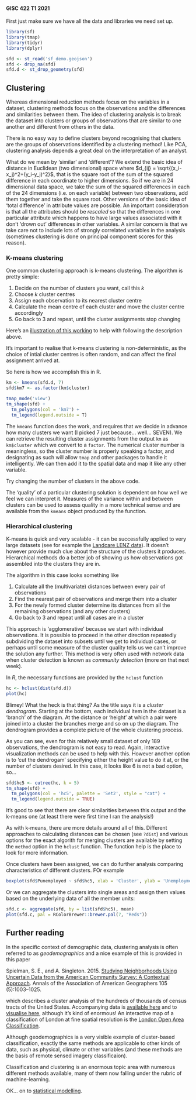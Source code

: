 #### GISC 422 T1 2021
First just make sure we have all the data and libraries we need set up.
```r
library(sf)
library(tmap)
library(tidyr)
library(dplyr)

sfd <- st_read('sf_demo.geojson')
sfd <- drop_na(sfd)
sfd.d <- st_drop_geometry(sfd)
```
## Clustering
Whereas dimensional reduction methods focus on the variables in a dataset, clustering methods focus on the observations and the differences and similarities between them. The idea of clustering analysis is to break the dataset into clusters or groups of observations that are similar to one another and different from others in the data.

There is no easy way to define clusters beyond recognising that clusters are the groups of observations identified by a clustering method! Like PCA, clustering analysis depends a great deal on the interpretation of an analyst.

What do we mean by 'similar' and 'different'? We extend the basic idea of distance in Euclidean (two dimensional) space where $d_{ij} = \sqrt{(x_i-x_j)^2+(y_i-y_j)^2}$, that is the square root of the sum of the squared difference in each coordinate to higher dimensions. So if we are in 24 dimensional data space, we take the sum of the squared differences in each of the 24 dimensions (i.e. on each variable) between two observations, add them together and take the square root. Other versions of the basic idea of 'total difference' in attribute values are possible. An important consideration is that all the attributes should be *rescaled* so that the differences in one particular attribute which happens to have large values associated with it don't 'drown out' differences in other variables. A similar concern is that we take care not to include lots of strongly correlated variables in the analysis (sometimes clustering is done on principal component scores for this reason).

### K-means clustering
One common clustering approach is k-means clustering. The algorithm is pretty simple:

1. Decide on the number of clusters you want, call this *k*
2. Choose *k* cluster centres
3. Assign each observation to its nearest cluster centre
4. Calculate the mean centre of each cluster and move the cluster centre accordingly
5. Go back to 3 and repeat, until the cluster assignments stop changing

Here's an [illustration of this working](https://kkevsterrr.github.io/K-Means/) to help with following the description above.

It's important to realise that k-means clustering is non-deterministic, as the choice of intial cluster centres is often random, and can affect the final assignment arrived at.

So here is how we accomplish this in R.
```r
km <- kmeans(sfd.d, 7)
sfd$km7 <- as.factor(km$cluster)

tmap_mode('view')
tm_shape(sfd) +
  tm_polygons(col = 'km7') +
  tm_legend(legend.outside = T)
```

The `kmeans` function does the work, and requires that we decide in advance how many clusters we want (I picked 7 just because... well... SEVEN). We can retrieve the resulting cluster assignments from the output `km` as `km$cluster` which we convert to a `factor`. The numerical cluster number is meaningless, so the cluster number is properly speaking a factor, and designating as such will allow `tmap` and other packages to handle it intelligently. We can then add it to the spatial data and  map it like any other variable.

Try changing the number of clusters in the above code.

The 'quality' of a particular clustering solution is dependent on how well we feel we can interpret it. Measures of the variance within and between clusters can be used to assess quality in a more technical sense and are available from the `kmeans` object produced by the function.

### Hierarchical clustering
K-means is quick and very scalable - it can be successfully applied to very large datasets (see for example the [Landcare LENZ data](https://www.landcareresearch.co.nz/resources/maps-satellites/lenz)). It doesn't however provide much clue about the structure of the clusters it produces. Hierarchical methods do a better job of showing us how observations got assembled into the clusters they are in.

The algorithm in this case looks something like

1. Calculate all the (multivariate) distances between every pair of observations
2. Find the nearest pair of observations and merge them into a cluster
3. For the newly formed cluster determine its distances from all the remaining observations (and any other clusters)
4. Go back to 3 and repeat until all cases are in a cluster

This approach is 'agglomerative' because we start with individual observations. It is possible to proceed in the other direction repeatedly subdividing the dataset into subsets until we get to individual cases, or perhaps until some measure of the cluster quality tells us we can't improve the solution any further. This method is very often used with network data when cluster detection is known as *community detection* (more on that next week).

In *R*, the necessary functions are provided by the `hclust` function
```R
hc <- hclust(dist(sfd.d))
plot(hc)
```

Blimey! What the heck is that thing? As the title says it is a *cluster dendrogram*. Starting at the bottom, each individual item in the dataset is a 'branch' of the diagram. At the distance or 'height' at which a pair were joined into a cluster the branches merge and so on up the diagram. The dendrogram provides a complete picture of the whole clustering process.

As you can see, even for this relatively small dataset of only 189 observations, the dendrogram is not easy to read. Again, interactive visualization methods can be used to help with this. However another option is to 'cut the dendrogam' specifying either the height value to do it at, or the number of clusters desired. In this case, it looks like 6 is not a bad option, so...

```r
sfd$hc5 <- cutree(hc, k = 5)
tm_shape(sfd) +
  tm_polygons(col = 'hc5', palette = 'Set2', style = "cat") +
  tm_legend(legend.outside = TRUE)
```

It's good to see that there are clear similarities between this output and the k-means one (at least there were first time I ran the analysis!)

As with k-means, there are more details around all of this. Different approaches to calculating distances can be chosen (see `?dist`) and various options for the exact algorith for merging clusters are available by setting the `method` option in the `hclust` function. The function help is the place to look for more information.

Once clusters have been assigned, we can do further analysis comparing characteristics of different clusters. FOr example

```r
boxplot(sfd$Punemployed ~ sfd$hc5, xlab = 'Cluster', ylab = 'Unemployment')
```

Or we can aggregate the clusters into single areas and assign them values based on the underlying data of all the member units:

```r
sfd.c <- aggregate(sfd, by = list(sfd$hc5), mean)
plot(sfd.c, pal = RColorBrewer::brewer.pal(7, "Reds"))
```

## Further reading
In the specific context of demographic data, clustering analysis is often referred to as *geodemographics* and a nice example of this is provided in this paper

Spielman, S. E., and A. Singleton. 2015. [Studying Neighborhoods Using Uncertain Data from the American Community Survey: A Contextual Approach](http://www.tandfonline.com/doi/full/10.1080/00045608.2015.1052335). Annals of the Association of American Geographers 105 (5):1003–1025.

which describes a cluster analysis of the hundreds of thousands of census tracts of the United States. Accompanying data is [available here](https://www.openicpsr.org/openicpsr/project/100235/version/V5/view?path=/openicpsr/100235/fcr:versions/V5/Output-Data&type=folder) and to [visualise here](https://observatory.cartodb.com/editor/5de68840-16ef-11e6-bf4f-0ea31932ec1d/embed), although it's kind of enormous! An interactive map of a classification of London at fine spatial resolution is the [London Open Area Classification](https://maps.cdrc.ac.uk/#/geodemographics/loac11/default/BTTTFFT/10/-0.1500/51.5200/).

Although geodemographics ia a very visible example of cluster-based classification, exactly the same methods are applicable to other kinds of data, such as physical, climate or other variables (and these methods are the basis of remote sensed imagery classificaion).

Classification and clustering is an enormous topic area with numerous different methods available, many of them now falling under the rubric of machine-learning.

OK... on to [statistical modelling](05-assignment-multivariate-analysis.md).
